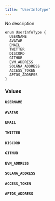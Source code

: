 ```yaml
---
title: "UserInfoType"
---
```


No description

```
enum UserInfoType {
  USERNAME
  AVATAR
  EMAIL
  TWITTER
  DISCORD
  GITHUB
  EVM_ADDRESS
  SOLANA_ADDRESS
  ACCESS_TOKEN
  APTOS_ADDRESS
}

```

### Values[](#values "Direct link to heading")

#### `USERNAME`[](#username "Direct link to heading")

#### `AVATAR`[](#avatar "Direct link to heading")

#### `EMAIL`[](#email "Direct link to heading")

#### `TWITTER`[](#twitter "Direct link to heading")

#### `DISCORD`[](#discord "Direct link to heading")

#### `GITHUB`[](#github "Direct link to heading")

#### `EVM_ADDRESS`[](#evm%5Faddress "Direct link to heading")

#### `SOLANA_ADDRESS`[](#solana%5Faddress "Direct link to heading")

#### `ACCESS_TOKEN`[](#access%5Ftoken "Direct link to heading")

#### `APTOS_ADDRESS`[](#aptos%5Faddress "Direct link to heading")